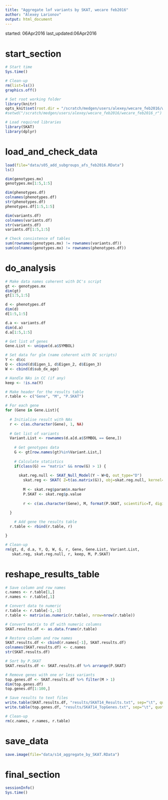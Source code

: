 ```yaml
---
title: "Aggregate lof variants by SKAT, wecare feb2016"
author: "Alexey Larionov"
output: html_document
---
```


started: 06Apr2016
last_updated:06Apr2016

# start_section

```r

# Start time
Sys.time()

# Clean-up
rm(list=ls())
graphics.off()

# Set root working folder
library(knitr)
opts_knit$set(root.dir = "/scratch/medgen/users/alexey/wecare_feb2016/wecare_feb2016_r")
#setwd("/scratch/medgen/users/alexey/wecare_feb2016/wecare_feb2016_r")

# Load required libraries
library(SKAT)
library(dplyr)

```

# load_and_check_data

```r

load(file="data/s05_add_subgroups_afs_feb2016.RData")
ls()

dim(genotypes.mx)
genotypes.mx[1:5,1:5]

dim(phenotypes.df)
colnames(phenotypes.df)
str(phenotypes.df)
phenotypes.df[1:5,1:5]

dim(variants.df)
colnames(variants.df)
str(variants.df)
variants.df[1:5,1:5]

# Check consistence of tables
sum(rownames(genotypes.mx) != rownames(variants.df))
sum(colnames(genotypes.mx) != rownames(phenotypes.df))

```

# do_analysis

```r

# Make data names coherent with DC's script
gt <- genotypes.mx
dim(gt)
gt[1:5,1:5]

d <- phenotypes.df
dim(d)
d[1:5,1:5]

d.a <- variants.df
dim(d.a)
d.a[1:5,1:5]

# Get list of genes
Gene.List <- unique(d.a$SYMBOL)

# Set data for glm (name coherent with DC scripts)
Y <- d$cc
Q <- cbind(d$Eigen_1, d$Eigen_2, d$Eigen_3)
W <- cbind(d$sub_dx_age)

# Handle NAs in CC (if any)
keep <- !is.na(Y)

# Make header for the results table
r.table <- c("Gene", "M", "P.SKAT")

# For each gene
for (Gene in Gene.List){
  
  # Initialise result with NAs
  r <- c(as.character(Gene), 1, NA)
  
  # Get list of variants
  Variant.List <- rownames(d.a[d.a$SYMBOL == Gene,])
	
 	# Get genotypes data
	G <- gt[row.names(gt)%in%Variant.List,]
	
	# Calculate statistics
	if(class(G) == "matrix" && nrow(G) > 1) { 
    
	  skat.reg.null <- SKAT_Null_Model(Y ~ W+Q, out_type="D")
		skat.reg <- SKAT( Z=t(as.matrix(G)), obj=skat.reg.null, kernel="linear.weighted", method="optimal.adj")
		  
		M <- skat.reg$param$n.marker
		P.SKAT <- skat.reg$p.value
		  
		r <- c(as.character(Gene), M, format(P.SKAT, scientific=T, digits=3))
		
  }

	# Add gene the results table
  r.table <- rbind(r.table, r)

}

# Clean-up
rm(gt, d, d.a, Y, Q, W, G, r, Gene, Gene.List, Variant.List, 
   skat.reg, skat.reg.null, r, keep, M, P.SKAT)

```

# reshape_results_table

```r

# Save column and row names
c.names <- r.table[1,]
r.names <- r.table[,1]

# Convert data to numeric
r.table <- r.table[-1,-1]
r.table <- matrix(as.numeric(r.table), nrow=nrow(r.table))

# Convert matrix to df with numeric columns
SKAT.results.df <- as.data.frame(r.table)

# Restore column and row names
SKAT.results.df <- cbind(r.names[-1], SKAT.results.df)
colnames(SKAT.results.df) <- c.names
str(SKAT.results.df)

# Sort by P.SKAT
SKAT.results.df <- SKAT.results.df %>% arrange(P.SKAT)

# Remove genes with one or less variants
top.genes.df <- SKAT.results.df %>% filter(M > 1)
dim(top.genes.df)
top.genes.df[1:100,]

# Save results to text files
write.table(SKAT.results.df, "results/SKAT14_Results.txt", sep="\t", quote=FALSE)
write.table(top.genes.df, "results/SKAT14_TopGenes.txt", sep="\t", quote=FALSE)

# Clean-up
rm(c.names, r.names, r.table)

```

# save_data

```r

save.image(file="data/s14_aggregate_by_SKAT.RData")

```

# final_section

```r

sessionInfo()
Sys.time()
  
```
